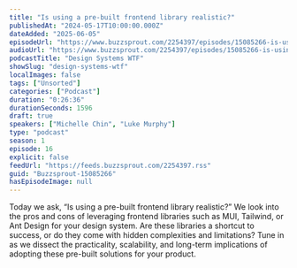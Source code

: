 ```yaml
---
title: "Is using a pre-built frontend library realistic?"
publishedAt: "2024-05-17T10:00:00.000Z"
dateAdded: "2025-06-05"
episodeUrl: "https://www.buzzsprout.com/2254397/episodes/15085266-is-using-a-pre-built-frontend-library-realistic.mp3"
audioUrl: "https://www.buzzsprout.com/2254397/episodes/15085266-is-using-a-pre-built-frontend-library-realistic.mp3"
podcastTitle: "Design Systems WTF"
showSlug: "design-systems-wtf"
localImages: false
tags: ["Unsorted"]
categories: ["Podcast"]
duration: "0:26:36"
durationSeconds: 1596
draft: true
speakers: ["Michelle Chin", "Luke Murphy"]
type: "podcast"
season: 1
episode: 16
explicit: false
feedUrl: "https://feeds.buzzsprout.com/2254397.rss"
guid: "Buzzsprout-15085266"
hasEpisodeImage: null
---
```

Today we ask, “Is using a pre-built frontend library realistic?” We look into the pros and cons of leveraging frontend libraries such as MUI, Tailwind, or Ant Design for your design system. Are these libraries a shortcut to success, or do they come with hidden complexities and limitations? Tune in as we dissect the practicality, scalability, and long-term implications of adopting these pre-built solutions for your product.

